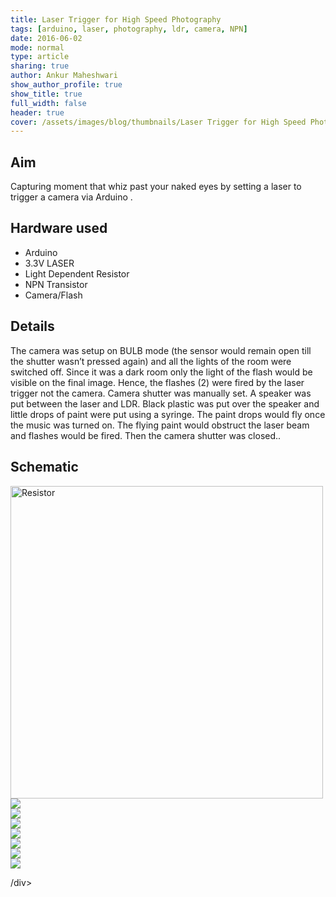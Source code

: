 ```yaml
---
title: Laser Trigger for High Speed Photography
tags: [arduino, laser, photography, ldr, camera, NPN]
date: 2016-06-02
mode: normal
type: article
sharing: true
author: Ankur Maheshwari
show_author_profile: true
show_title: true
full_width: false
header: true
cover: /assets/images/blog/thumbnails/Laser Trigger for High Speed Photography.png
---
```


## Aim

Capturing moment that whiz past your naked eyes by setting a laser to trigger a camera via Arduino .

## Hardware used

- Arduino
- 3.3V LASER
- Light Dependent Resistor
- NPN Transistor
- Camera/Flash

## Details

The camera was setup on BULB mode (the sensor would remain open till the shutter wasn’t pressed again) and all the lights of the room were switched off. Since it was a dark room only the light of the flash would be visible on the final image. Hence, the flashes (2) were fired by the laser trigger not the camera. Camera shutter was manually set. A speaker was put between the laser and LDR. Black plastic was put over the speaker and little drops of paint were put using a syringe. The paint drops would fly once the music was turned on. The flying paint would obstruct the laser beam and flashes would be fired. Then the camera shutter was closed..

## Schematic

<Image src="/assets/images/blog/Laser-trigger-high-speed-photo/schematic.png" alt="Resistor" width='500' height='500'>

<div class="swiper swiper-demo">
  <div class="swiper__wrapper">
    <div class="swiper__slide">
      <Image class="image image" src="/assets/images/blog/Laser-trigger-high-speed-photo/1.png" />
    </div>
    <div class="swiper__slide">
      <Image class="image image" src="/assets/images/blog/Laser-trigger-high-speed-photo/2.png" />
    </div>
    <div class="swiper__slide">
      <Image class="image image" src="/assets/images/blog/Laser-trigger-high-speed-photo/3.png" />
    </div>
    <div class="swiper__slide">
      <Image class="image image" src="/assets/images/blog/Laser-trigger-high-speed-photo/4.png" />
    </div>
    <div class="swiper__slide">
      <Image class="image image" src="/assets/images/blog/Laser-trigger-high-speed-photo/5.png" />
    </div>
    <div class="swiper__slide">
      <Image class="image image" src="/assets/images/blog/Laser-trigger-high-speed-photo/6.png" />
    </div>
    <div class="swiper__slide">
      <Image
        class="image image"
        src="/assets/images/blog/thumbnails/Laser Trigger for High Speed Photography.png"
      />
    </div>
  </div>
  <div class="swiper__button swiper__button--prev fas fa-chevron-left"></div>
  <div class="swiper__button swiper__button--next fas fa-chevron-right"></div>
</div>

/div>

</div>
